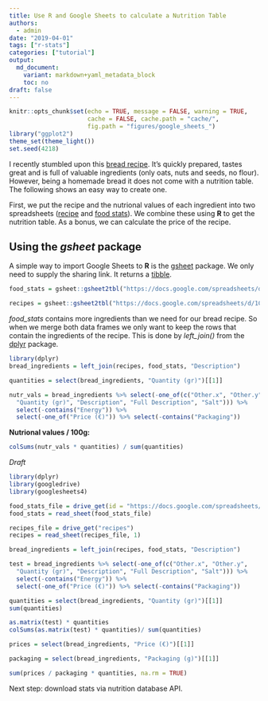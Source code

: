 ```yaml
---
title: Use R and Google Sheets to calculate a Nutrition Table
authors:
  - admin
date: "2019-04-01"
tags: ["r-stats"]
categories: ["tutorial"]
output:
  md_document:
    variant: markdown+yaml_metadata_block
    toc: no
draft: false
---
```


```r
knitr::opts_chunk$set(echo = TRUE, message = FALSE, warning = TRUE,
                      cache = FALSE, cache.path = "cache/",
                      fig.path = "figures/google_sheets_")
library("ggplot2")
theme_set(theme_light())
set.seed(4218)
```

I recently stumbled upon this
[bread recipe](https://greenysherry.com/life-changing-brot-mit-nuessen-nach-my-new-roots-glutenfrei-vegan/).
It's quickly prepared, tastes great and is full of valuable ingredients
(only oats, nuts and seeds, no flour).
However, being a homemade bread it does not come with a nutrition table.
The following shows an easy way to create one.

First, we put the recipe and the nutrional values of each ingredient into
two spreadsheets
([recipe](https://docs.google.com/spreadsheets/d/1C0AwjQYrudrV3ZLgQJZnCr9La7OVftRTZn3QKMrJx5E) and [food stats](https://docs.google.com/spreadsheets/d/1qgo8Yefb5nx5PVElZvmf6nSDI6RfN2ofd8CeMuSklHk)).
We combine these using **R** to get the nutrition table.
As a bonus, we can calculate the price of the recipe.

## Using the *gsheet* package

A simple way to import Google Sheets to **R**  is the
[gsheet](https://cran.r-project.org/package=gsheet) package.
We only need to supply the sharing link.
It returns a [tibble](https://tibble.tidyverse.org/).

```r
food_stats = gsheet::gsheet2tbl("https://docs.google.com/spreadsheets/d/1qgo8Yefb5nx5PVElZvmf6nSDI6RfN2ofd8CeMuSklHk")

recipes = gsheet::gsheet2tbl("https://docs.google.com/spreadsheets/d/1C0AwjQYrudrV3ZLgQJZnCr9La7OVftRTZn3QKMrJx5E")
```

*food_stats* contains more ingredients than we need for our bread recipe.
So when we merge both data frames we only want to keep the rows
that contain the ingredients of the recipe.
This is done by *left_join()* from the
[dplyr](https://cran.r-project.org/package=dplyr) package.

```r
library(dplyr)
bread_ingredients = left_join(recipes, food_stats, "Description")
```


```r
quantities = select(bread_ingredients, "Quantity (gr)")[[1]]

nutr_vals = bread_ingredients %>% select(-one_of(c("Other.x", "Other.y",
  "Quantity (gr)", "Description", "Full Description", "Salt"))) %>%
  select(-contains("Energy")) %>%
  select(-one_of("Price (€)")) %>% select(-contains("Packaging"))
```

**Nutrional values / 100g:**

```r
colSums(nutr_vals * quantities) / sum(quantities)
```



*Draft*

```r
library(dplyr)
library(googledrive)
library(googlesheets4)

food_stats_file = drive_get(id = "https://docs.google.com/spreadsheets/d/1qgo8Yefb5nx5PVElZvmf6nSDI6RfN2ofd8CeMuSklHk")
food_stats = read_sheet(food_stats_file)

recipes_file = drive_get("recipes")
recipes = read_sheet(recipes_file, 1)

bread_ingredients = left_join(recipes, food_stats, "Description")

test = bread_ingredients %>% select(-one_of(c("Other.x", "Other.y",
  "Quantity (gr)", "Description", "Full Description", "Salt"))) %>%
  select(-contains("Energy")) %>%
  select(-one_of("Price (€)")) %>% select(-contains("Packaging"))

quantities = select(bread_ingredients, "Quantity (gr)")[[1]]
sum(quantities)

as.matrix(test) * quantities
colSums(as.matrix(test) * quantities)/ sum(quantities)

prices = select(bread_ingredients, "Price (€)")[[1]]

packaging = select(bread_ingredients, "Packaging (g)")[[1]]

sum(prices / packaging * quantities, na.rm = TRUE)

```

Next step: download stats via nutrition database API.

